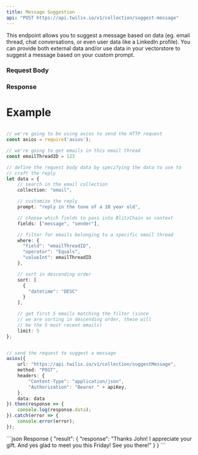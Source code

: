 ```yaml
---
title: Message Suggestion
api: "POST https://api.twilix.io/v1/collection/suggest-message"
---
```


This endpoint allows you to suggest a message based on data (eg. email thread, chat conversations, or even user data like a LinkedIn profile). You can provide both external data and/or use data in your vectorstore to suggest a message based on your custom prompt.

### Request Body

<Snippet file="param-collection.mdx" />
<Snippet file="param-sort.mdx" />
<Snippet file="param-fields.mdx" />
<Snippet file="param-prompt.mdx" />
<Snippet file="param-where.mdx" />
<Snippet file="param-limit.mdx" />

### Response
<Snippet file="header-application-type.mdx" />

# Example
```typescript message-suggestion.ts

// we're going to be using axios to send the HTTP request
const axios = require('axios');

// we're going to get emails in this email thread
const emailThreadID = 123

// define the request body data by specifying the data to use to 
// craft the reply
let data = {
    // search in the email collection
    collection: "email",

    // customize the reply
    prompt: "reply in the tone of a 10 year old",

    // choose which fields to pass into BlitzChain as context
    fields: ["message", "sender"],

    // filter for emails belonging to a specific email thread
    where: {
      "field": "emailThreadID",
      "operator": "Equals",
      "valueInt": emailThreadID
    },

    // sort in descending order
    sort: [
      {
        "datetime": "DESC"
      }
    ],

    // get first 5 emails matching the filter (since 
    // we are sorting in descending order, these will 
    // be the 5 most recent emails)
    limit: 5
};


// send the request to suggest a message
axios({
    url: "https://api.twilix.io/v1/collection/suggestMessage",
    method: "POST",
    headers: {
        "Content-Type": "application/json",
        "Authorization": "Bearer " + apiKey,
    },
    data: data
}).then(response => {
    console.log(response.data);
}).catch(error => {
    console.error(error);
});


```



<ResponseExample>
```json Response
{
  "result": {
    "response": "Thanks John! I appreciate your gift. And yes glad to meet you this Friday! See you there!"
  }
}
```
</ResponseExample>
